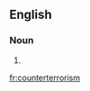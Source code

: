 ==English==

===Noun===
{{en-noun|-}}

# {{alternative spelling of|[[counter-terrorism]]}}

[[fr:counterterrorism]]